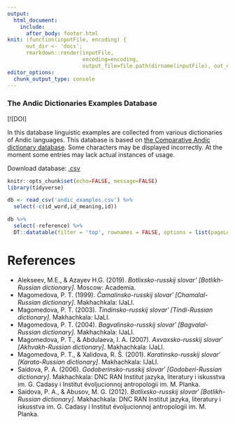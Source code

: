 ```yaml
---
output: 
  html_document:
    include:
      after_body: footer.html
knit: (function(inputFile, encoding) { 
      out_dir <- 'docs';
      rmarkdown::render(inputFile,
                        encoding=encoding, 
                        output_file=file.path(dirname(inputFile), out_dir, 'index.html')) })
editor_options: 
  chunk_output_type: console
---
```



###  The Andic Dictionaries Examples Database {.tabset .tabset-fade .tabset-pills}

[![DOI]

In this database linguistic examples are collected from various dictionaries of Andic languages. This database is based on [the Comparative Andic dictionary database](https://github.com/phon-dicts-project/comparative_andic_dictionary_database). Some characters may be displayed incorrectly.
At the moment some entries may lack actual instances of usage.

Download database: [.csv]()

```r
knitr::opts_chunk$set(echo=FALSE, message=FALSE)
library(tidyverse)

db <- read_csv('andic_examples.csv') %>% 
  select(-c(id_word,id_meaning,id))

```


```r
db %>% 
  select(-reference) %>% 
  DT::datatable(filter = 'top', rownames = FALSE, options = list(pageLength = 20, dom = 'tip'), escape = FALSE)
```

# References
- Alekseev, M.E., & Azayev H.G. (2019). *Botlixsko-russkij slovar’ [Botlikh-Russian dictionary]*. Moscow: Academia.
- Magomedova, P. T. (1999). *Čamalinsko-russkij slovarʹ [Chamalal-Russian dictionary]*. Makhachkala: IJaLI.
- Magomedova, P. T. (2003). *Tindinsko-russkij slovarʹ [Tindi-Russian dictionary]*. Makhachkala: IJaLI.
- Magomedova, P. T. (2004). *Bagvalinsko-russkij slovarʹ [Bagvalal-Russian dictionary]*. Makhachkala: IJaLI.
- Magomedova, P. T., & Abdulaeva, I. A. (2007). *Axvaxsko-russkij slovarʹ [Akhvakh-Russian dictionary]*. Makhachkala: IJaLI.
- Magomedova, P. T., & Xalidova, R. Š. (2001). *Karatinsko-russkij slovarʹ [Karata-Russian dictionary]*. Makhachkala: IJaLI.
- Saidova, P. A. (2006). *Godoberinsko-russkij slovarʹ [Godoberi-Russian dictionary]*. Makhachkala: DNC RAN Institut jazyka, literatury i iskusstva im. G. Cadasy i Institut évoljucionnoj antropologii im. M. Planka.
- Saidova, P. A., & Abusov, M. G. (2012). *Botlixsko-russkij slovarʹ [Botlikh-Russian dictionary]*. Makhachkala: DNC RAN Institut jazyka, literatury i iskusstva im. G. Cadasy i Institut évoljucionnoj antropologii im. M. Planka.
